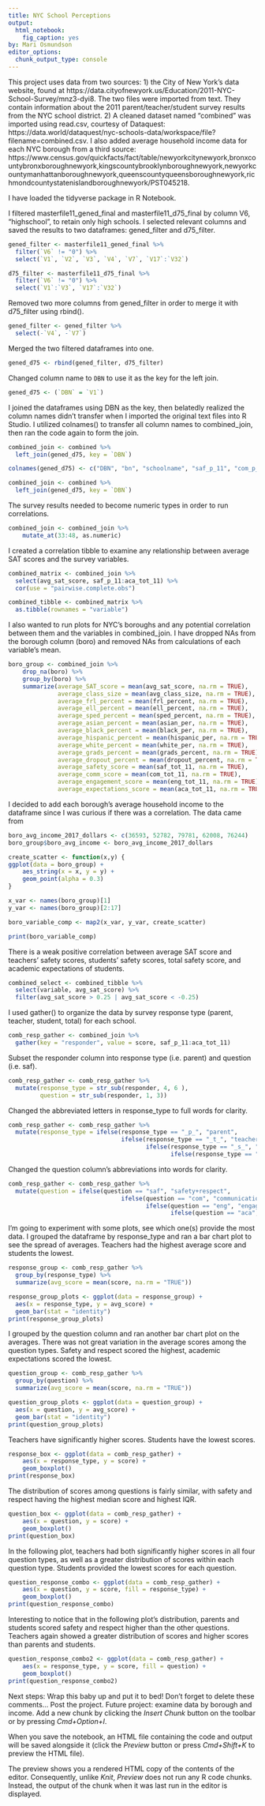 ```yaml
---
title: NYC School Perceptions
output: 
  html_notebook: 
    fig_caption: yes
by: Mari Osmundson
editor_options: 
  chunk_output_type: console
---
```


This project uses data from two sources: 1) the City of New York's data website, found at https://data.cityofnewyork.us/Education/2011-NYC-School-Survey/mnz3-dyi8. The two files were imported from text. They contain information about the 2011 parent/teacher/student survey results from the NYC school district. 2) A cleaned dataset named "combined" was imported using read.csv, courtesy of Dataquest: https://data.world/dataquest/nyc-schools-data/workspace/file?filename=combined.csv. I also added average household income data for each NYC borough from a third source: https://www.census.gov/quickfacts/fact/table/newyorkcitynewyork,bronxcountybronxboroughnewyork,kingscountybrooklynboroughnewyork,newyorkcountymanhattanboroughnewyork,queenscountyqueensboroughnewyork,richmondcountystatenislandboroughnewyork/PST045218. 


I have loaded the tidyverse package in R Notebook.

I filtered masterfile11_gened_final and masterfile11_d75_final by column V6, "highschool", to retain only high schools. I selected relevant columns and saved the results to two dataframes: gened_filter and d75_filter.

```r
gened_filter <- masterfile11_gened_final %>%
  filter(`V6` != "0") %>%
  select(`V1`, `V2`, `V3`, `V4`, `V7`, `V17`:`V32`)

d75_filter <- masterfile11_d75_final %>%
  filter(`V6` != "0") %>%
  select(`V1`:`V3`, `V17`:`V32`)
```

Removed two more columns from gened_filter in order to merge it with d75_filter using rbind().
```r
gened_filter <- gened_filter %>%
  select(-`V4`, -`V7`)
```

Merged the two filtered dataframes into one.
```r
gened_d75 <- rbind(gened_filter, d75_filter)
```

Changed column name to `DBN` to use it as the key for the left join.
```r
gened_d75 <- (`DBN` = `V1`)
```

I joined the dataframes using DBN as the key, then belatedly realized the column names didn't transfer when I imported the original text files into R Studio. I utilized colnames() to transfer all column names to combined_join, then ran the code again to form the join.
```r
combined_join <- combined %>%
  left_join(gened_d75, key = `DBN`)

colnames(gened_d75) <- c("DBN", "bn", "schoolname", "saf_p_11", "com_p_11", "eng_p_11", "aca_p_11", "saf_t_11", "com_t_11", "eng_t_11", "aca_t_11", "saf_s_11", "com_s_11", "eng_s_11", "aca_s_11", "saf_tot_11", "com_tot_11", "eng_tot_11", "aca_tot_11")

combined_join <- combined %>%
  left_join(gened_d75, key = `DBN`)
```

The survey results needed to become numeric types in order to run correlations.
```r
combined_join <- combined_join %>%
    mutate_at(33:48, as.numeric)
```

I created a correlation tibble to examine any relationship between average SAT scores and the survey variables.
```r
combined_matrix <- combined_join %>%
  select(avg_sat_score, saf_p_11:aca_tot_11) %>%
  cor(use = "pairwise.complete.obs")

combined_tibble <- combined_matrix %>%
  as.tibble(rownames = "variable")

```

I also wanted to run plots for NYC's boroughs and any potential correlation between them and the variables in combined_join. I have dropped NAs from the borough column (boro) and removed NAs from calculations of each variable's mean.
```r
boro_group <- combined_join %>%
    drop_na(boro) %>%
    group_by(boro) %>%
    summarize(average_SAT_score = mean(avg_sat_score, na.rm = TRUE),
              average_class_size = mean(avg_class_size, na.rm = TRUE),
              average_frl_percent = mean(frl_percent, na.rm = TRUE),
              average_ell_percent = mean(ell_percent, na.rm = TRUE),
              average_sped_percent = mean(sped_percent, na.rm = TRUE),
              average_asian_percent = mean(asian_per, na.rm = TRUE),
              average_black_percent = mean(black_per, na.rm = TRUE),
              average_hispanic_percent = mean(hispanic_per, na.rm = TRUE),
              average_white_percent = mean(white_per, na.rm = TRUE),
              average_grads_percent = mean(grads_percent, na.rm = TRUE),
              average_dropout_percent = mean(dropout_percent, na.rm = TRUE),
              average_safety_score = mean(saf_tot_11, na.rm = TRUE),
              average_comm_score = mean(com_tot_11, na.rm = TRUE),
              average_engagement_score = mean(eng_tot_11, na.rm = TRUE),
              average_expectations_score = mean(aca_tot_11, na.rm = TRUE))

```

I decided to add each borough's average household income to the dataframe since I was curious if there was a correlation. The data came from 
```r
boro_avg_income_2017_dollars <- c(36593, 52782, 79781, 62008, 76244)
boro_group$boro_avg_income <- boro_avg_income_2017_dollars

```

```r
create_scatter <- function(x,y) {
ggplot(data = boro_group) +
    aes_string(x = x, y = y) +
    geom_point(alpha = 0.3)
}

x_var <- names(boro_group)[1]
y_var <- names(boro_group)[2:17]

boro_variable_comp <- map2(x_var, y_var, create_scatter)
```


```r
print(boro_variable_comp)
```

There is a weak positive correlation between average SAT score and teachers' safety scores, students' safety scores, total safety score, and academic expectations of students.
```r
combined_select <- combined_tibble %>%
  select(variable, avg_sat_score) %>%
  filter(avg_sat_score > 0.25 | avg_sat_score < -0.25)
```

I used gather() to organize the data by survey response type (parent, teacher, student, total) for each school.
```r
comb_resp_gather <- combined_join %>%
  gather(key = "responder", value = score, saf_p_11:aca_tot_11)
```

Subset the responder column into response type (i.e. parent) and question (i.e. saf).
```r
comb_resp_gather <- comb_resp_gather %>%
  mutate(response_type = str_sub(responder, 4, 6 ),
         question = str_sub(responder, 1, 3))
```

Changed the abbreviated letters in response_type to full words for clarity.
```r
comb_resp_gather <- comb_resp_gather %>%
  mutate(response_type = ifelse(response_type == "_p_", "parent",
                                ifelse(response_type == "_t_", "teacher",
                                       ifelse(response_type == "_s_", "student",
                                              ifelse(response_type == "_to", "total", "NA")))))
```

Changed the question column's abbreviations into words for clarity.
```r
comb_resp_gather <- comb_resp_gather %>%
  mutate(question = ifelse(question == "saf", "safety+respect",
                                ifelse(question == "com", "communication",
                                       ifelse(question == "eng", "engagement",
                                              ifelse(question == "aca", "acad. expectations", "NA")))))
```

I'm going to experiment with some plots, see which one(s) provide the most data. I grouped the dataframe by response_type and ran a bar chart plot to see the spread of averages. Teachers had the highest average score and students the lowest.
```r
response_group <- comb_resp_gather %>%
  group_by(response_type) %>%
  summarize(avg_score = mean(score, na.rm = "TRUE"))

response_group_plots <- ggplot(data = response_group) +
  aes(x = response_type, y = avg_score) +
  geom_bar(stat = "identity")
print(response_group_plots)
```

I grouped by the question column and ran another bar chart plot on the averages. There was not great variation in the average scores among the question types. Safety and respect scored the highest, academic expectations scored the lowest.
```r
question_group <- comb_resp_gather %>%
  group_by(question) %>%
  summarize(avg_score = mean(score, na.rm = "TRUE"))

question_group_plots <- ggplot(data = question_group) +
  aes(x = question, y = avg_score) +
  geom_bar(stat = "identity")
print(question_group_plots)
```

Teachers have significantly higher scores. Students have the lowest scores.
```r
response_box <- ggplot(data = comb_resp_gather) +
    aes(x = response_type, y = score) +
    geom_boxplot()
print(response_box)
```

The distribution of scores among questions is fairly similar, with safety and respect having the highest median score and highest IQR.
```r
question_box <- ggplot(data = comb_resp_gather) +
    aes(x = question, y = score) +
    geom_boxplot()
print(question_box)
```

In the following plot, teachers had both significantly higher scores in all four question types, as well as a greater distribution of scores within each question type. Students provided the lowest scores for each question.
```r
question_response_combo <- ggplot(data = comb_resp_gather) +
    aes(x = question, y = score, fill = response_type) +
    geom_boxplot()
print(question_response_combo)
```

Interesting to notice that in the following plot's distribution, parents and students scored safety and respect higher than the other questions. Teachers again showed a greater distribution of scores and higher scores than parents and students.
```r
question_response_combo2 <- ggplot(data = comb_resp_gather) +
    aes(x = response_type, y = score, fill = question) +
    geom_boxplot()
print(question_response_combo2)
```


Next steps: Wrap this baby up and put it to bed! Don't forget to delete these comments... Post the project. Future project: examine data by borough and income.
Add a new chunk by clicking the *Insert Chunk* button on the toolbar or by pressing *Cmd+Option+I*.

When you save the notebook, an HTML file containing the code and output will be saved alongside it (click the *Preview* button or press *Cmd+Shift+K* to preview the HTML file). 

The preview shows you a rendered HTML copy of the contents of the editor. Consequently, unlike *Knit*, *Preview* does not run any R code chunks. Instead, the output of the chunk when it was last run in the editor is displayed.

